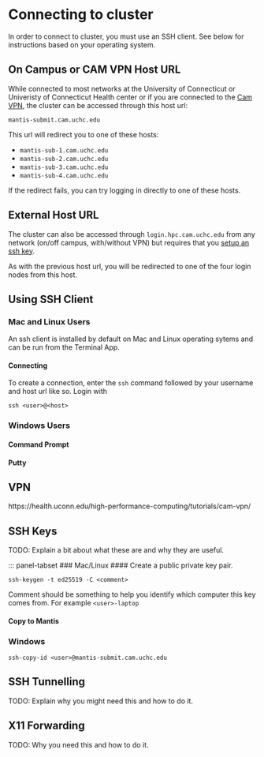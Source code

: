 # Connecting to cluster
In order to connect to cluster, you must use an SSH client. See below for instructions based on your operating system.

## On Campus or CAM VPN Host URL
While connected to most networks at the University of Connecticut or Univeristy of Connecticut Health center or if you are connected to the [Cam VPN](), the cluster can be accessed through this host url: 

`mantis-submit.cam.uchc.edu` 

::: {.callout-tip}
This url will redirect you to one of these hosts: 

- `mantis-sub-1.cam.uchc.edu`
- `mantis-sub-2.cam.uchc.edu`
- `mantis-sub-3.cam.uchc.edu`
- `mantis-sub-4.cam.uchc.edu`

If the redirect fails, you can try logging in directly to one of these hosts.
:::


## External Host URL
The cluster can also be accessed through `login.hpc.cam.uchc.edu` from any network (on/off campus, with/without VPN) but requires that you [setup an ssh key](). 

::: {.callout-tip}
As with the previous host url, you will be redirected to one of the four login nodes from this host. 
:::

## Using SSH Client

::: panel-tabset

### Mac and Linux Users
An ssh client is installed by default on Mac and Linux operating sytems and can be run from the Terminal App.

#### Connecting
To create a connection, enter the `ssh` command followed by your username and host url like so. 
Login with 

`ssh <user>@<host>` 


### Windows Users

::: panel-tabset
#### Command Prompt 
#### Putty
:::

:::


## VPN
https://health.uconn.edu/high-performance-computing/tutorials/cam-vpn/
<!--TODO: Move the documentation for vnp here eventually -->

## SSH Keys
TODO: Explain a bit about what these are and why they are useful.

::: panel-tabset
### Mac/Linux
#### Create a public private key pair.

`ssh-keygen -t ed25519 -C <comment> `

Comment should be something to help you identify which computer this key comes from. For example `<user>-laptop`

#### Copy to Mantis

### Windows

`ssh-copy-id <user>@mantis-submit.cam.uchc.edu`




## SSH Tunnelling
TODO: Explain why you might need this and how to do it.

## X11 Forwarding
TODO: Why you need this and how to do it.